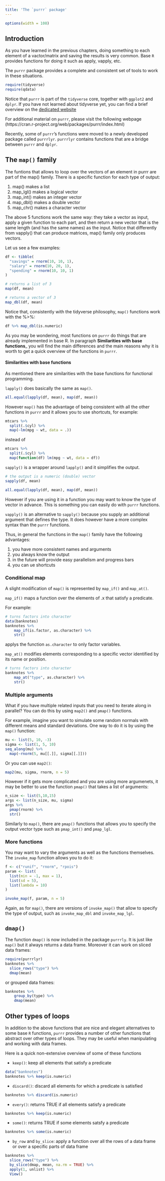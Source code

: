 ```yaml
---
title: 'The `purrr` package'
---
```



```r
options(width = 108)
```

## Introduction

As you have learned in the previous chapters, doing something to each element of a vactor/matrix and saving the results is very common. Base `R` provides functions for doing it such as apply, vapply, etc. 

The `purrr` package provides a complete and consistent set of tools to work in these situations. 

```r
require(tidyverse)
require(qdata)
```

Notice that `purrr` is part of the `tidyverse` core, together with `ggplot2` and `dplyr`. If you have not learned about tidyverse yet, you can find a brief overview on the  [dedicated website](http://tidyverse.org/)

For additional material on `purrr`, please visit the following webpage (https://cran.r-project.org/web/packages/purrr/index.html)

Recently, some of `purrr`'s functions were moved to a newly developed package called `purrrlyr`. `purrrlyr` contains functions that are a bridge between `purrr` and `dplyr`. 


## The `map()` family

The funtions that allows to loop over the vectors of an element in purrr are part of the map() family. There is a specific function for each type of output:

1. map() makes a list
2. map_lgl() makes a logical vector
3. map_int() makes an integer vector
4. map_dbl() makes a double vector
5. map_chr() makes a character vector


The above 5 functions work the same way: they take a vector as input, apply a given function to each part, and then return a new vector that is the same length (and has the same names) as the input. Notice that differently from vapply() that can produce matrices, map() family only produces vectors.

Let us see a few examples:

```r
df <- tibble(
  "savings" = rnorm(10, 10, 1),
  "salary" = rnorm(10, 20, 1),
  "spending" = rnorm(10, 10, 1)
)

# returns a list of 3
map(df, mean)

# returns a vector of 3
map_dbl(df, mean)
```


Notice that, consistently with the tidyverse philosophy, `map()` functions work with the %>%:

```r
df %>% map_dbl(is.numeric)
```


As you may be wondering, most functions on `purrr` do things that are already implemented in base R. In paragraph __Similarities with base functions___ you will find the main differences and the main reasons why it is worth to get a quick overview of the functions in `purrr`.


#### Similarities with base functions

As mentioned there are similarities with the base functions for functional programming.

`lapply()` does basically the same as `map()`.

```r
all.equal(lapply(df, mean), map(df, mean))
```

However `map()` has the advantage of being consistent with all the other functions in `purrr` and it allows you to use shortcuts, for example:

```r
mtcars %>% 
  split(.$cyl) %>% 
  map(~lm(mpg ~ wt, data = .))
```

instead of

```r
mtcars %>% 
  split(.$cyl) %>% 
  map(function(df) lm(mpg ~ wt, data = df))
```


`sapply()` is a wrapper around `lapply()` and it simplifies the output. 

```r
# the output is a numeric (double) vector 
sapply(df, mean)

all.equal(lapply(df, mean), map(df, mean))
```

However if you are using it in a function you may want to know the type of vector in advance. This is something you can easily do with `purrr` functions.


`vapply()` is an alternative to `sapply()` because you supply an additional argument that defines the type. It does however have a more complex syntax than the `purrr` functions.


Thus, in general the functions in the `map()` family have the following advantages:

1. you have more consistent names and arguments 
2. you always know the output
3. in the future will provide easy parallelism and progress bars
4. you can ue shortcuts



### Conditional map

A slight modification of `map()` is represented by `map_if()` and `map_at()`. 

`map_if()` maps a function over the elements of .x that satisfy a predicate. 

For example:

```r
# turns factors into character
data(banknotes)
banknotes %>%
    map_if(is.factor, as.character) %>%
    str()
```

applys the function `as.character` to only factor variables.

`map_at()` modifies elements corresponding to a specific vector identified by its name or position.


```r
# turns factors into character
banknotes %>%
    map_at("type", as.character) %>%
    str()
```



### Multiple arguments

What if you have multiple related inputs that you need to iterate along in parallel? You can do this by using `map2()` and `pmap()` functions. 

For example, imagine you want to simulate some random normals with different means and standard deviations. One way to do it is by using the `map()` function:

```r
mu <- list(5, 10, -3)
sigma <- list(1, 5, 10)
seq_along(mu) %>% 
  map(~rnorm(5, mu[[.]], sigma[[.]])) 
```

Or you can use `map2()`:

```r
map2(mu, sigma, rnorm, n = 5) 
```

However if it gets more complicated and you are using more argumenets, it may be better to use the function `pmap()` that takes a list of arguments:


```r
n_size <- list(5,10,15)
args <- list(n_size, mu, sigma)
args %>% 
  pmap(rnorm) %>%
  str()
```

Similarly to `map()`, there are `pmap()` functions that allows you to specify the output vector type such as `pmap_int()` and `pmap_lgl`.



### More functions

You may want to vary the arguments as well as the functions themselves. The `invoke_map` function allows you to do it:

```r

f <- c("runif", "rnorm", "rpois")
param <- list(
  list(min = -1, max = 1), 
  list(sd = 5), 
  list(lambda = 10)
)

invoke_map(f, param, n = 5) 
```

Again, as for `map()`, there are versions of `invoke_map()` that allow to specify the type of output, such as `invoke_map_dbl` and `invoke_map_lgl`.


## `dmap()`

The function `dmap()` is now included in the package `purrrly`. It is just like `map()` but it always returns a data frame. Moreover it can work on sliced data frames:

```r
require(purrrlyr)
banknotes %>%
  slice_rows("type") %>% 
  dmap(mean)
```

or grouped data frames:

```r
banknotes %>%
    group_by(type) %>% 
    dmap(mean)
```



## Other types of loops

In addition to the above functions that are nice and elegant alternatives to some base `R` functions, `purrr` provides a number of other functions that abstract over other types of loops. They may be useful when manipulating and working with data frames.

Here is a quick non-extensive overview of some of these functions

* `keep()`: keep all elements that satisfy a predicate

```r
data("banknotes")
banknotes %>% keep(is.numeric)
```

* `discard()`: discard all elements for which a predicate is satisfied

```r
banknotes %>% discard(is.numeric)
```


* `every()`: returns TRUE if all elements satisfy a predicate

```r
banknotes %>% keep(is.numeric)
```

* `some()`: returns TRUE if some elements satsfy a predicate

```r
banknotes %>% some(is.numeric)
```


* `by_row` and `by_slice`: apply a function over all the rows of a data frame or over a specific parts of data frame

```r
banknotes %>%
  slice_rows("type") %>% 
  by_slice(dmap, mean, na.rm = TRUE) %>%
  apply(1, unlist) %>%
  View()
````
